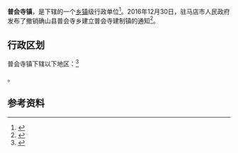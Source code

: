 {{中国乡级行政区|41/17/25/209/000}}

'''普会寺镇'''，是{{PRC admin/fullname|41/17/25/209/000|3}}下辖的一个[[乡镇|乡镇]]级行政单位<ref>{{PRC admin/ref sgc|{{PRC admin/parent|41/17/25/209/000}}}}</ref>。2016年12月30日，驻马店市人民政府发布了撤销确山县普会寺乡建立普会寺建制镇的通知<ref>{{cite web |url=http://www.zhumadian.gov.cn/html/site_gov/articles/201701/42780.html |title=驻马店市人民政府关于撤销确山县普会寺乡建立普会寺建制镇的通知 |last= |first= |date=2016年12月30日 |website=驻马店市人民政府网 |publisher=驻马店市人民政府 |access-date=2017年6月22日 |quote=}}</ref>。

== 行政区划 ==

普会寺镇下辖以下地区：<ref>{{PRC admin/ref sgc|41/17/25/209/000}}</ref>

{{PRC admin/children|41/17/25/209/000}}。

== 参考资料 ==

{{reflist}}

{{行政区划小作品}}
{{PRC admin/navcat|41/17/25/209/000}}